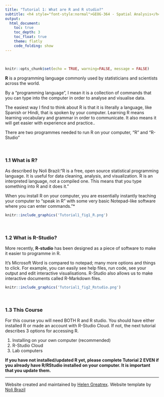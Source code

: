 ```yaml
---
title: "Tutorial 1: What are R and R studio?"
subtitle: <h4 style="font-style:normal">GEOG-364 - Spatial Analysis</h4>
output: 
  html_document:
    toc: true
    toc_depth: 3
    toc_float: true
    theme: flatly
    code_folding: show
---
```


<style>
p.comment {
background-color: #DBDBDB;
padding: 10px;
border: 1px solid black;
margin-left: 25px;
border-radius: 5px;
font-style: normal;
}


</style>

<style type="text/css">
#TOC {
  font-size: 13px;
  font-family: Arial;
}
</style>


\

```r
knitr::opts_chunk$set(echo = TRUE, warning=FALSE, message = FALSE)
```


**R** is a programming language commonly used by statisticians and scientists across the world.  

By a "programming language", I mean it is a collection of commands that you can type into the computer in order to analyse and visualise data.  

The easiest way I find to think about R is that it is literally a language, like Spanish or Hindi, that is spoken by your computer. Learning R means learning vocabulary and grammar in order to communicate. It also means it will get easier with experience and practice..

There are two programmes needed to run R on your computer, "R" and "R-Studio"

<br>

<div style="margin-bottom:25px;">
</div>
### 1.1 What is R? {#S.Tutorial.1.1}

As described by Noli Brazil:"R is a free, open source statistical programming language.  It is useful for data cleaning, analysis, and visualization. R is an interpreted language, not a compiled one. This means that you type something into R and it does it." 

When you install R on your computer, you are essentially instantly teaching your computer to “speak in R” with some very basic Notepad-like software where you can enter commands."*

```r
knitr::include_graphics('Tutorial1_fig1_R.png')
```

<br>

<div style="margin-bottom:25px;">
</div> 
### 1.2 What is R-Studio? {#S.Tutorial.1.2}
 
More recently, **R-studio** has been designed as a piece of software to make it easier to programme in R. 

It’s Microsoft Word is compared to notepad; many more options and things to click. For example, you can easily see help files, run code, see your output and edit interactive visualisations.  R-Studio also allows us to make interactive documents called R-Markdown files.  

```r
knitr::include_graphics('Tutorial1_fig2_Rstudio.png')
```
 
<br> 
 
<div style="margin-bottom:25px;">
</div> 
### 1.3 This Course {#S.Tutorial.1.3}

For this course you will need BOTH R and R studio.  You should have either installed R or made an account with R-Studio Cloud.  If not, the next tutorial describes 3 options for accessing R. 

1. Installing on your own computer (recommended)
2. R-Studio Cloud
3. Lab computers

**If you have not installed/updated R yet, please complete Tutorial 2 EVEN if you already have R/RStudio installed on your computer. It is important that you update them.**


 

***


Website created and maintained by [Helen Greatrex](https://www.geog.psu.edu/directory/helen-greatrex). Website template by [Noli Brazil](https://nbrazil.faculty.ucdavis.edu/)